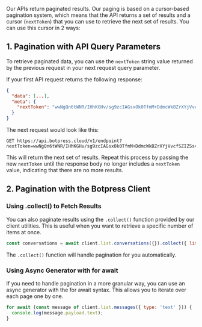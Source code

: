 Our APIs return paginated results. Our paging is based on a cursor-based pagination system, which means that the API returns a set of results and a cursor (`nextToken`) that you can use to retrieve the next set of results. You can use this cursor in 2 ways:

## 1. Pagination with API Query Parameters

To retrieve paginated data, you can use the `nextToken` string value returned by the previous request in your next request query parameter.

If your first API request returns the following response:

```json
{
  "data": [...],
  "meta": {
    "nextToken": "wwNgQn6tWNR/IHhKGHv/sg9zcIAGsxOk0TfmM+DdmcWkBZrXYjVvcfSZIZSs4ppCr/g="
  }
}
```

The next request would look like this:

```http
GET https://api.botpress.cloud/v1/endpoint?nextToken=wwNgQn6tWNR/IHhKGHv/sg9zcIAGsxOk0TfmM+DdmcWkBZrXYjVvcfSZIZSs4ppCr/g=
```

This will return the next set of results. Repeat this process by passing the new `nextToken` until the response body no longer includes a `nextToken` value, indicating that there are no more results.

## 2. Pagination with the Botpress Client

### Using .collect() to Fetch Results

You can also paginate results using the `.collect()` function provided by our client utilities. This is useful when you want to retrieve a specific number of items at once.

```js
const conversations = await client.list.conversations({}).collect({ limit: 1000 }); // Fetch 1000 conversations
```

The `.collect()` function will handle pagination for you automatically.

### Using Async Generator with for await

If you need to handle pagination in a more granular way, you can use an async generator with the for await syntax. This allows you to iterate over each page one by one.

```js
for await (const message of client.list.messages({ type: 'text' })) {
  console.log(message.payload.text);
}
```

